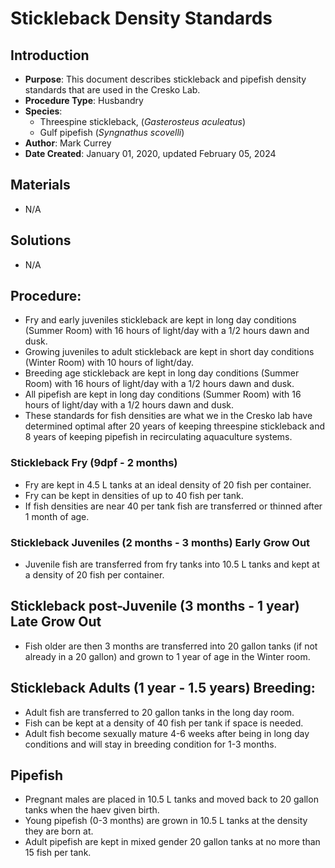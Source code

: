 # Stickleback Density Standards {#sec-husbandry-stickle_density}

## Introduction

-   **Purpose**: This document describes stickleback and pipefish density standards that are used in the Cresko Lab.
-   **Procedure Type**: Husbandry
-   **Species**:
    -   Threespine stickleback, (*Gasterosteus aculeatus*)
    -   Gulf pipefish (*Syngnathus scovelli*)
-   **Author**: Mark Currey\
-   **Date Created**: January 01, 2020, updated February 05, 2024

## Materials

-   N/A

## Solutions

-   N/A

## Procedure:

::: {.callout-note title="NOTES"}
-   Fry and early juveniles stickleback are kept in long day conditions (Summer Room) with 16 hours of light/day with a 1/2 hours dawn and dusk.
-   Growing juveniles to adult stickleback are kept in short day conditions (Winter Room) with 10 hours of light/day.
-   Breeding age stickleback are kept in long day conditions (Summer Room) with 16 hours of light/day with a 1/2 hours dawn and dusk.
-   All pipefish are kept in long day conditions (Summer Room) with 16 hours of light/day with a 1/2 hours dawn and dusk.
-   These standards for fish densities are what we in the Cresko lab have determined optimal after 20 years of keeping threespine stickleback and 8 years of keeping pipefish in recirculating aquaculture systems.
:::

### Stickleback Fry (9dpf - 2 months)

-   Fry are kept in 4.5 L tanks at an ideal density of 20 fish per container.
-   Fry can be kept in densities of up to 40 fish per tank.
-   If fish densities are near 40 per tank fish are transferred or thinned after 1 month of age.

### Stickleback Juveniles (2 months - 3 months) Early Grow Out

-   Juvenile fish are transferred from fry tanks into 10.5 L tanks and kept at a density of 20 fish per container.

## Stickleback post-Juvenile (3 months - 1 year) Late Grow Out

-   Fish older are then 3 months are transferred into 20 gallon tanks (if not already in a 20 gallon) and grown to 1 year of age in the Winter room.

## Stickleback Adults (1 year - 1.5 years) Breeding:

-   Adult fish are transferred to 20 gallon tanks in the long day room.
-   Fish can be kept at a density of 40 fish per tank if space is needed.
-   Adult fish become sexually mature 4-6 weeks after being in long day conditions and will stay in breeding condition for 1-3 months.

## Pipefish

-   Pregnant males are placed in 10.5 L tanks and moved back to 20 gallon tanks when the haev given birth.
-   Young pipefish (0-3 months) are grown in 10.5 L tanks at the density they are born at.
-   Adult pipefish are kept in mixed gender 20 gallon tanks at no more than 15 fish per tank.
